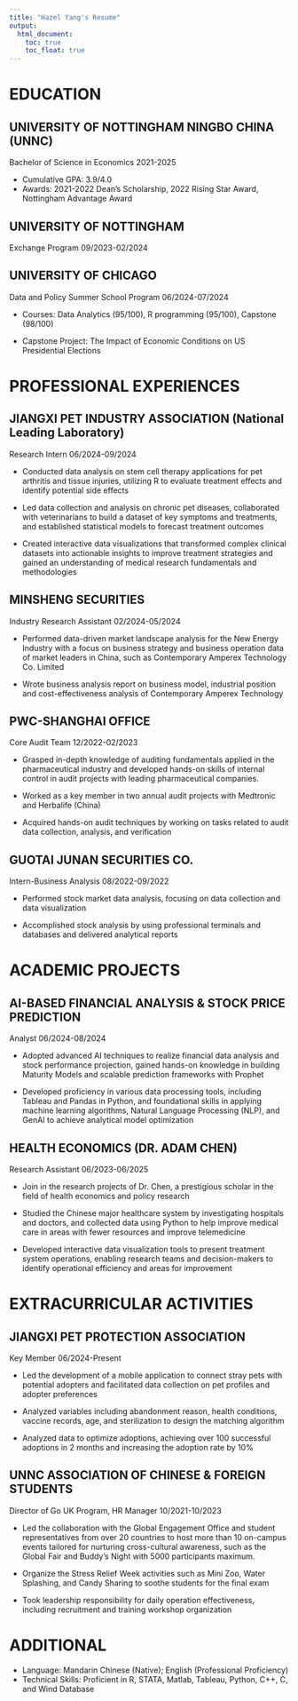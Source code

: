 ```yaml
---
title: "Hazel Yang's Resume"
output: 
  html_document:
    toc: true
    toc_float: true
---
```


# EDUCATION

## UNIVERSITY OF NOTTINGHAM NINGBO CHINA (UNNC)	                                                                               
Bachelor of Science in Economics	2021-2025
	
- Cumulative GPA: 3.9/4.0 
- Awards: 2021-2022 Dean’s Scholarship, 2022 Rising Star Award, Nottingham Advantage Award

## UNIVERSITY OF NOTTINGHAM	                                                                                                       
Exchange Program	09/2023-02/2024

## UNIVERSITY OF CHICAGO                                                                                                                
Data and Policy Summer School Program       06/2024-07/2024

- Courses: Data Analytics (95/100), R programming (95/100), Capstone (98/100)

-	Capstone Project: The Impact of Economic Conditions on US Presidential Elections     

# PROFESSIONAL EXPERIENCES

## JIANGXI PET INDUSTRY ASSOCIATION (National Leading Laboratory) 	
Research Intern	                        06/2024-09/2024

-	Conducted data analysis on stem cell therapy applications for pet arthritis and tissue injuries, utilizing R to evaluate treatment effects and identify potential side effects

-	Led data collection and analysis on chronic pet diseases, collaborated with veterinarians to build a dataset of key symptoms and treatments, and established statistical models to forecast treatment outcomes

-	Created interactive data visualizations that transformed complex clinical datasets into actionable insights to improve treatment strategies and gained an understanding of medical research fundamentals and methodologies


## MINSHENG SECURITIES 	
Industry Research Assistant 	             02/2024-05/2024

-	Performed data-driven market landscape analysis for the New Energy Industry with a focus on business strategy and business operation data of market leaders in China, such as Contemporary Amperex Technology Co. Limited 

-	Wrote business analysis report on business model, industrial position and cost-effectiveness analysis of Contemporary Amperex Technology

## PWC-SHANGHAI OFFICE 	
Core Audit Team	                         12/2022-02/2023

-	Grasped in-depth knowledge of auditing fundamentals applied in the pharmaceutical industry and developed hands-on skills of internal control in audit projects with leading pharmaceutical companies.

-	Worked as a key member in two annual audit projects with Medtronic and Herbalife (China)

-	Acquired hands-on audit techniques by working on tasks related to audit data collection, analysis, and verification

## GUOTAI JUNAN SECURITIES CO.
Intern-Business Analysis 	                 08/2022-09/2022

-	Performed stock market data analysis, focusing on  data collection and data visualization 

-	Accomplished stock analysis by using professional terminals and databases and delivered analytical reports 


# ACADEMIC PROJECTS

## AI-BASED FINANCIAL ANALYSIS & STOCK PRICE PREDICTION
Analyst	                              06/2024-08/2024

-	Adopted advanced AI techniques to realize financial data analysis and stock performance projection, gained hands-on knowledge in building Maturity Models and scalable prediction frameworks with Prophet

-	Developed proficiency in various data processing tools, including Tableau and Pandas in Python, and foundational skills in applying machine learning algorithms, Natural Language Processing (NLP), and GenAI to achieve analytical model optimization

## HEALTH ECONOMICS (DR. ADAM CHEN)
Research Assistant	06/2023-06/2025

-	Join in the research projects of Dr. Chen, a prestigious scholar in the field of health economics and policy research

-	Studied the Chinese major healthcare system by investigating hospitals and doctors, and collected data using Python to help improve medical care in areas with fewer resources and improve telemedicine

-	Developed interactive data visualization tools to present treatment system operations, enabling research teams and decision-makers to identify operational efficiency and areas for improvement

# EXTRACURRICULAR ACTIVITIES 

## JIANGXI PET PROTECTION ASSOCIATION         
Key Member     06/2024-Present

-	Led the development of a mobile application to connect stray pets with potential adopters and facilitated data collection on pet profiles and adopter preferences

-	Analyzed variables including abandonment reason, health conditions, vaccine records, age, and sterilization to design the matching algorithm

-	Analyzed data to optimize adoptions, achieving over 100 successful adoptions in 2 months and increasing the adoption rate by 10%

## UNNC ASSOCIATION OF CHINESE & FOREIGN STUDENTS 
Director of Go UK Program, HR Manager	 10/2021-10/2023

-	Led the collaboration with the Global Engagement Office and student representatives from over 20 countries to host more than 10 on-campus events tailored for nurturing cross-cultural awareness, such as the Global Fair and Buddy’s Night with 5000 participants maximum.

-	Organize the Stress Relief Week activities such as Mini Zoo, Water Splashing, and Candy Sharing to soothe students for the final exam

-	Took leadership responsibility for  daily operation effectiveness, including recruitment and training workshop organization

# ADDITIONAL	

-	Language: Mandarin Chinese (Native); English (Professional Proficiency)
-	Technical Skills: Proficient in R, STATA, Matlab, Tableau, Python, C++, C, and Wind Database
